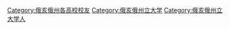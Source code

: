 {{Catnav|頁面分類|人物|校友|大學校友|美國大學校友}}

{{catmore|俄亥俄州立大學}}
{{Commonscat|Alumni of Ohio State University}}

[[Category:俄亥俄州各高校校友|Category:俄亥俄州各高校校友]]
[[Category:俄亥俄州立大学|Category:俄亥俄州立大学]]
[[Category:俄亥俄州立大学人|Category:俄亥俄州立大学人]]